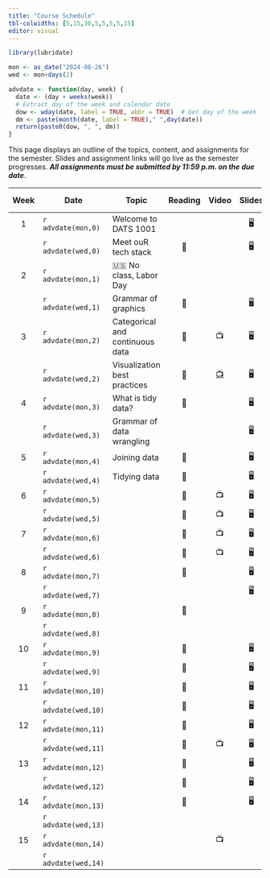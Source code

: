 ```yaml
---
title: "Course Schedule"
tbl-colwidths: [5,15,30,5,5,5,5,15]
editor: visual
---
```


```r
library(lubridate)

mon <- as_date("2024-08-26")
wed <- mon+days(2)

advdate <- function(day, week) {
  date <- (day + weeks(week))
  # Extract day of the week and calendar date
  dow <- wday(date, label = TRUE, abbr = TRUE)  # Get day of the week
  dm <- paste(month(date, label = TRUE)," ",day(date))
  return(paste0(dow, ", ", dm))
}
```

This page displays an outline of the topics, content, and assignments
for the semester. Slides and assignment links will go live as the
semester progresses. ***All assignments must be submitted by 11:59 p.m.
on the due date***.

::: column-screen-inset-right
| Week | Date                | Topic                           | Reading |                       Video                       | Slides | Assignment | Due Date |
|:-------:|----------|---------|:-------:|:-------:|:-------:|---------|:-------:|
|  1   | `r advdate(mon,0)`  | Welcome to DATS 1001            |         |                                                   |   🖥️   |            |          |
|      | `r advdate(wed,0)`  | Meet ouR tech stack             |   📖    |                                                   |   🖥️   |            |          |
|  2   | `r advdate(mon,1)`  | 🇺🇸 No class, Labor Day          |         |                                                   |        |            |          |
|      | `r advdate(wed,1)`  | Grammar of graphics             |   📖    |                                                   |   🖥️   |            |          |
|  3   | `r advdate(mon,2)`  | Categorical and continuous data |   📖    |                        📺                         |   🖥️   |            |          |
|      | `r advdate(wed,2)`  | Visualization best practices    |   📖    | [📺](https://www.youtube.com/watch?v=y7ESq_O3Odw) |   🖥️   |            |    🧮    |
|  4   | `r advdate(mon,3)`  | What is tidy data?              |   📖    |                                                   |   🖥️   |            |          |
|      | `r advdate(wed,3)`  | Grammar of data wrangling       |         |                                                   |   🖥️   |            |    📘    |
|  5   | `r advdate(mon,4)`  | Joining data                    |   📖    |                                                   |   🖥️   |            |          |
|      | `r advdate(wed,4)`  | Tidying data                    |   📖    |                                                   |   🖥️   |            |          |
|  6   | `r advdate(mon,5)`  |                                 |   📖    |                        📺                         |   🖥️   |            |          |
|      | `r advdate(wed,5)`  |                                 |   📖    |                        📺                         |   🖥️   |            |          |
|  7   | `r advdate(mon,6)`  |                                 |   📖    |                        📺                         |   🖥️   |            |          |
|      | `r advdate(wed,6)`  |                                 |   📖    |                        📺                         |   🖥️   |            |    🧮    |
|  8   | `r advdate(mon,7)`  |                                 |   📖    |                                                   |   🖥️   |            |          |
|      | `r advdate(wed,7)`  |                                 |         |                                                   |   🖥️   |            |    📘    |
|  9   | `r advdate(mon,8)`  |                                 |   📖    |                                                   |        |            |          |
|      | `r advdate(wed,8)`  |                                 |         |                                                   |        |            |          |
|  10  | `r advdate(mon,9)`  |                                 |   📖    |                                                   |   🖥️   |            |          |
|      | `r advdate(wed,9)`  |                                 |   📖    |                                                   |   🖥️   |            |    ✍️    |
|  11  | `r advdate(mon,10)` |                                 |   📖    |                                                   |   🖥️   |            |          |
|      | `r advdate(wed,10)` |                                 |   📖    |                                                   |   🖥️   |            |          |
|  12  | `r advdate(mon,11)` |                                 |   📖    |                                                   |   🖥️   |            |          |
|      | `r advdate(wed,11)` |                                 |   📖    |                        📺                         |   🖥️   |            |    ✍️    |
|  13  | `r advdate(mon,12)` |                                 |   📖    |                                                   |   🖥️   |            |          |
|      | `r advdate(wed,12)` |                                 |   📖    |                                                   |   🖥️   |            |          |
|  14  | `r advdate(mon,13)` |                                 |   📖    |                                                   |   🖥️   |            |          |
|      | `r advdate(wed,13)` |                                 |         |                                                   |        |            |          |
|  15  | `r advdate(mon,14)` |                                 |         |                        📺                         |        |            |          |
|      | `r advdate(wed,14)` |                                 |         |                                                   |        |            |  📘 ✍️   |
:::
